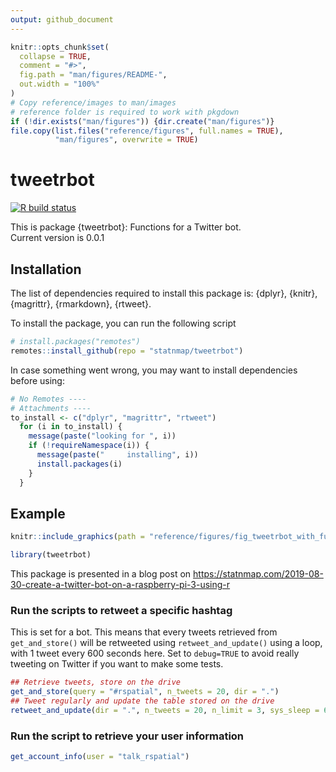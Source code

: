 ```yaml
---
output: github_document
---
```


<!-- README.md is generated from README.Rmd. Please edit that file -->

```r
knitr::opts_chunk$set(
  collapse = TRUE,
  comment = "#>",
  fig.path = "man/figures/README-",
  out.width = "100%"
)
# Copy reference/images to man/images
# reference folder is required to work with pkgdown
if (!dir.exists("man/figures")) {dir.create("man/figures")}
file.copy(list.files("reference/figures", full.names = TRUE),
          "man/figures", overwrite = TRUE)
```
# tweetrbot

<!-- badges: start -->
[![R build status](https://github.com/statnmap/tweetrbot/workflows/R-CMD-check/badge.svg)](https://github.com/statnmap/tweetrbot/actions)
<!-- badges: end -->

<!-- description: start -->
This is package {tweetrbot}: Functions for a Twitter bot.  
Current version is 0.0.1
<!-- description: end -->

## Installation
<!-- install: start -->
The list of dependencies required to install this package is: {dplyr}, {knitr}, {magrittr}, {rmarkdown}, {rtweet}.

To install the package, you can run the following script

```r
# install.packages("remotes")
remotes::install_github(repo = "statnmap/tweetrbot")
```

In case something went wrong, you may want to install dependencies before using:

```r
# No Remotes ----
# Attachments ----
to_install <- c("dplyr", "magrittr", "rtweet")
  for (i in to_install) {
    message(paste("looking for ", i))
    if (!requireNamespace(i)) {
      message(paste("     installing", i))
      install.packages(i)
    }
  }
```

<!-- install: end -->

## Example

```r
knitr::include_graphics(path = "reference/figures/fig_tweetrbot_with_func.png")
```
  
  
```r
library(tweetrbot)
```

This package is presented in a blog post on <https://statnmap.com/2019-08-30-create-a-twitter-bot-on-a-raspberry-pi-3-using-r>  

### Run the scripts to retweet a specific hashtag

This is set for a bot. This means that every tweets retrieved from `get_and_store()` will be retweeted using `retweet_and_update()` using a loop, with 1 tweet every 600 seconds here. Set to `debug=TRUE` to avoid really tweeting on Twitter if you want to make some tests.  

```r
## Retrieve tweets, store on the drive
get_and_store(query = "#rspatial", n_tweets = 20, dir = ".")
## Tweet regularly and update the table stored on the drive
retweet_and_update(dir = ".", n_tweets = 20, n_limit = 3, sys_sleep = 600, debug = TRUE)
```

### Run the script to retrieve your user information
```r
get_account_info(user = "talk_rspatial")
```

